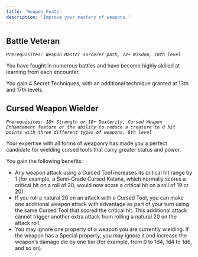 ```yaml
---
title: 'Weapon Feats'
description: 'Improve your mastery of weapons.'
---
```


## Battle Veteran
*`Prerequisites: Weapon Master sorcerer path, 12+ Wisdom, 10th level`*

You have fought in numerous battles and have become highly skilled at learning from each encounter. 

You gain 4 Secret Techniques, with an additional technique granted at 13th and 17th levels.

## Cursed Weapon Wielder
*`Prerequisites: 18+ Strength or 18+ Dexterity, Cursed Weapon Enhancement feature or the ability to reduce a creature to 0 hit points with three different types of weapons, 8th level`*

Your expertise with all forms of weaponry has made you a perfect candidate for wielding cursed tools that carry greater status and power.

You gain the following benefits:

- Any weapon attack using a Cursed Tool increases its critical hit range by 1 (for example, a Semi-Grade Cursed Katana, which normally scores a critical hit on a roll of 20, would now score a critical hit on a roll of 19 or 20). 
- If you roll a natural 20 on an attack with a Cursed Tool, you can make one additional weapon attack with advantage as part of your turn using the same Cursed Tool that scored the critical hit. This additional attack cannot trigger another extra attack from rolling a natural 20 on the attack roll. 
- You may ignore one property of a weapon you are currently wielding. If the weapon has a Special property, you may ignore it and increase the weapon’s damage die by one tier (for example, from 0 to 1d4, 1d4 to 1d6, and so on).